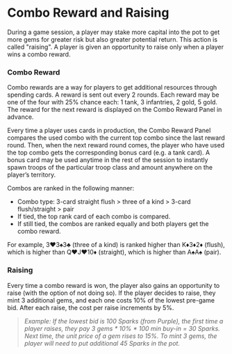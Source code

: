 # Combo Reward and Raising

During a game session, a player may stake more capital into the pot to get more gems for greater risk but also greater potential return. This action is called "raising". A player is given an opportunity to raise only when a player wins a combo reward.

### Combo Reward

Combo rewards are a way for players to get additional resources through spending cards. A reward is sent out every 2 rounds. Each reward may be one of the four with 25\% chance each: 1 tank, 3 infantries, 2 gold, 5 gold. The reward for the next reward is displayed on the Combo Reward Panel in advance.

Every time a player uses cards in production, the Combo Reward Panel compares the used combo with the current top combo since the last reward round. Then, when the next reward round comes, the player who have used the top combo gets the corresponding bonus card (e.g. a tank card). A bonus card may be used anytime in the rest of the session to instantly spawn troops of the particular troop class and amount anywhere on the player’s territory.

Combos are ranked in the following manner:

- Combo type: 3-card straight flush > three of a kind > 3-card flush/straight > pair
- If tied, the top rank card of each combo is compared.
- If still tied, the combos are ranked equally and both players get the combo reward.

For example, 3♥️3♠️3♣️ (three of a kind) is ranked higher than K♦️3♦️2♦️ (flush), which is higher than Q♥️J♥️10♦️ (straight), which is higher than A♠️A♠️ (pair).

### Raising

Every time a combo reward is won, the player also gains an opportunity to raise (with the option of not doing so). If the player decides to raise, they mint 3 additional gems, and each one costs 10% of the lowest pre-game bid. After each raise, the cost per raise increments by 5%.

> _Example: If the lowest bid is 100 Sparks (from Purple), the first time a player raises, they pay 3 gems \* 10% \* 100 min buy-in = 30 Sparks. Next time, the unit price of a gem rises to 15%. To mint 3 gems, the player will need to put additional 45 Sparks in the pot._
